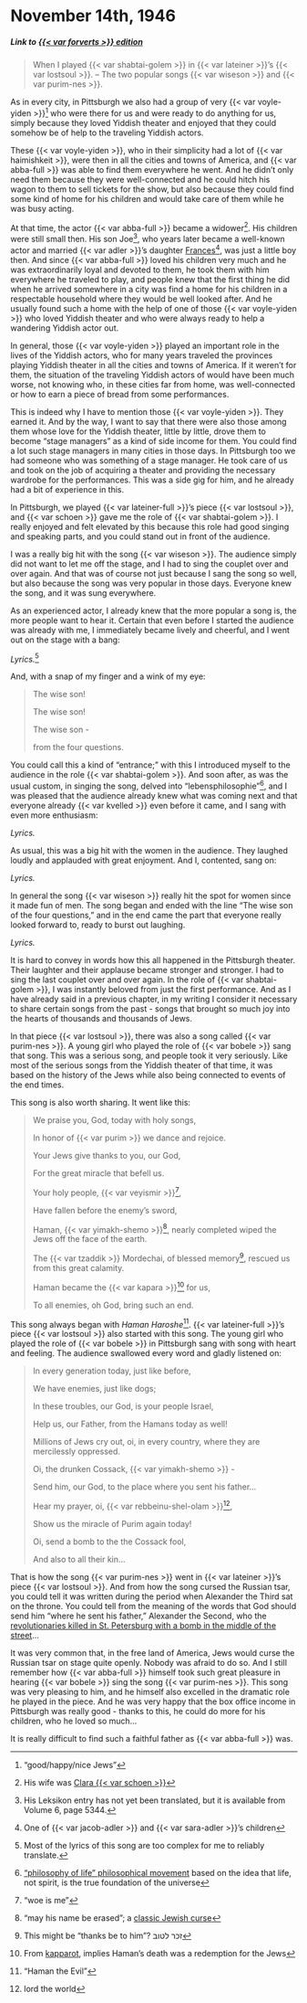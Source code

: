 # November 14th, 1946

##### _Link to [{{< var forverts >}} edition](https://www.nli.org.il/en/newspapers/frw/1946/11/14/01/)_ {.unnumbered}

> When I played {{< var shabtai-golem >}} in {{< var lateiner >}}'s {{< var lostsoul >}}. -- The two popular songs {{< var wiseson >}} and {{< var purim-nes >}}.


As in every city, in Pittsburgh we also had a group of very {{< var voyle-yiden >}}^["good/happy/nice Jews"] who were there for us and were ready to do anything for us, simply because they loved Yiddish theater and enjoyed that they could somehow be of help to the traveling Yiddish actors.

These {{< var voyle-yiden >}}, who in their simplicity had a lot of {{< var haimishkeit >}}, were then in all the cities and towns of America, and {{< var abba-full >}} was able to find them everywhere he went. And he didn't only need them because they were well-connected and he could hitch his wagon to them to sell tickets for the show, but also because they could find some kind of home for his children and would take care of them while he was busy acting. 

At that time, the actor {{< var abba-full >}} became a widower^[His wife was [Clara {{< var schoen >}}](https://www.museumoffamilyhistory.com/yt/lex/S/shoengold-clara.htm)]. His children were still small then. His son Joe^[His Leksikon entry has not yet been translated, but it is available from Volume 6, page 5344.], who years later became a well-known actor and married {{< var adler >}}'s daughter [Frances](https://www.museumoffamilyhistory.com/yt/lex/A/adler-frances.htm)^[One of {{< var jacob-adler >}} and {{< var sara-adler >}}'s children], was just a little boy then. And since {{< var abba-full >}} loved his children very much and he was extraordinarily loyal and devoted to them, he took them with him everywhere he traveled to play, and people knew that the first thing he did when he arrived somewhere in a city was find a home for his children in a respectable household where they would be well looked after. And he usually found such a home with the help of one of those {{< var voyle-yiden >}} who loved Yiddish theater and who were always ready to help a wandering Yiddish actor out.

In general, those {{< var voyle-yiden >}} played an important role in the lives of the Yiddish actors, who for many years traveled the provinces playing Yiddish theater in all the cities and towns of America. If it weren't for them, the situation of the traveling Yiddish actors of would have been much worse, not knowing who, in these cities far from home, was well-connected or how to earn a piece of bread from some performances.

This is indeed why I have to mention those {{< var voyle-yiden >}}. They earned it. And by the way, I want to say that there were also those among them whose love for the Yiddish theater, little by little, drove them to become "stage managers" as a kind of side income for them. You could find a lot such stage managers in many cities in those days. In Pittsburgh too we had someone who was something of a stage manager. He took care of us and took on the job of acquiring a theater and providing the necessary wardrobe for the performances. This was a side gig for him, and he already had a bit of experience in this.

In Pittsburgh, we played {{< var lateiner-full >}}'s piece {{< var lostsoul >}}, and {{< var schoen >}} gave me the role of {{< var shabtai-golem >}}. I really enjoyed and felt elevated by this because this role had good singing and speaking parts, and you could stand out in front of the audience.

I was a really big hit with the song {{< var wiseson >}}. The audience simply did not want to let me off the stage, and I had to sing the couplet over and over again. And that was of course not just because I sang the song so well, but also because the song was very popular in those days. Everyone knew the song, and it was sung everywhere.

As an experienced actor, I already knew that the more popular a song is, the more people want to hear it. Certain that even before I started the audience was already with me, I immediately became lively and cheerful, and I went out on the stage with a bang: 

_Lyrics._^[Most of the lyrics of this song are too complex for me to reliably translate.]


And, with a snap of my finger and a wink of my eye:

> The wise son!
>
> The wise son!
>
> The wise son - 
>
> from the four questions.


You could call this a kind of "entrance;" with this I introduced myself to the audience in the role {{< var shabtai-golem >}}. And soon after, as was the usual custom, in singing the song, delved into "lebensphilosophie"^[["philosophy of life" philosophical movement](https://en.wikipedia.org/wiki/Lebensphilosophie) based on the idea that life, not spirit, is the true foundation of the universe], and I was pleased that the audience already knew what was coming next and that everyone already {{< var kvelled >}} even before it came, and I sang with even more enthusiasm:

_Lyrics._

As usual, this was a big hit with the women in the audience. They laughed loudly and applauded with great enjoyment. And I, contented, sang on:

_Lyrics._

In general the song {{< var wiseson >}} really hit the spot for women since it made fun of men. The song began and ended with the line "The wise son of the four questions," and in the end came the part that everyone really looked forward to, ready to burst out laughing.

_Lyrics._

It is hard to convey in words how this all happened in the Pittsburgh theater. Their laughter and their applause became stronger and stronger. I had to sing the last couplet over and over again. In the role of {{< var shabtai-golem >}}, I was instantly beloved from just the first performance. And as I have already said in a previous chapter, in my writing I consider it necessary to share certain songs from the past - songs that brought so much joy into the hearts of thousands and thousands of Jews.

In that piece {{< var lostsoul >}}, there was also a song called {{< var purim-nes >}}. A young girl who played the role of {{< var bobele >}} sang that song. This was a serious song, and people took it very seriously. Like most of the serious songs from the Yiddish theater of that time, it was based on the history of the Jews while also being connected to events of the end times.

This song is also worth sharing. It went like this:

> We praise you, God, today with holy songs,
>
> In honor of {{< var purim >}} we dance and rejoice.
>
> Your Jews give thanks to you, our God,
>
> For the great miracle that befell us. 
>
> Your holy people, {{< var veyismir >}}^["woe is me"], 
>
> Have fallen before the enemy's sword,
>
> Haman, {{< var yimakh-shemo >}}^["may his name be erased"; a [classic Jewish curse](https://en.wikipedia.org/wiki/Yimakh_shemo)], nearly completed wiped the Jews off the face of the earth.
>
> The {{< var tzaddik >}} Mordechai, of blessed memory^[This might be "thanks be to him"? זכר לטוב], rescued us from this great calamity.
>
> Haman became the {{< var kapara >}}^[From [kapparot](https://en.wikipedia.org/wiki/Kapparot), implies Haman's death was a redemption for the Jews] for us, 
>
> To all enemies, oh God, bring such an end.

This song always began with _Haman Haroshe_^["Haman the Evil"]. {{< var lateiner-full >}}'s piece {{< var lostsoul >}} also started with this song. The young girl who played the role of {{< var bobele >}} in Pittsburgh sang with song with heart and feeling. The audience swallowed every word and gladly listened on:

> In every generation today, just like before,
>
> We have enemies, just like dogs;
>
> In these troubles, our God, is your people Israel,
>
> Help us, our Father, from the Hamans today as well!
>
> Millions of Jews cry out, oi, in every country, where they are mercilessly oppressed.
>
> Oi, the drunken Cossack, {{< var yimakh-shemo >}} - 
>
> Send him, our God, to the place where you sent his father...
>
> Hear my prayer, oi, {{< var rebbeinu-shel-olam >}}^[lord the world], 
>
> Show us the miracle of Purim again today!
>
> Oi, send a bomb to the the Cossack fool,
>
> And also to all their kin...


That is how the song {{< var purim-nes >}} went in {{< var lateiner >}}'s piece {{< var lostsoul >}}. And from how the song cursed the Russian tsar, you could tell it was written during the period when Alexander the Third sat on the throne. You could tell from the meaning of the words that God should send him "where he sent his father," Alexander the Second, who the [revolutionaries killed in St. Petersburg with a bomb in the middle of the street](https://en.wikipedia.org/wiki/Assassination_of_Alexander_II_of_Russia)... 

It was very common that, in the free land of America, Jews would curse the Russian tsar on stage quite openly. Nobody was afraid to do so. And I still remember how {{< var abba-full >}} himself took such great pleasure in hearing {{< var bobele >}} sing the song {{< var purim-nes >}}. This song was very pleasing to him, and he himself also excelled in the dramatic role he played in the piece. And he was very happy that the box office income in Pittsburgh was really good - thanks to this, he could do more for his children, who he loved so much...

It is really difficult to find such a faithful father as {{< var abba-full >}} was.
